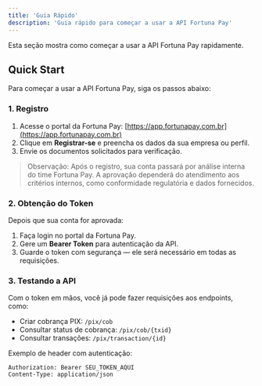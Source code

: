 ```yaml
---
title: 'Guia Rápido'
description: 'Guia rápido para começar a usar a API Fortuna Pay'
---
```


<Note>
  Esta seção mostra como começar a usar a API Fortuna Pay rapidamente.
</Note>

## Quick Start

Para começar a usar a API Fortuna Pay, siga os passos abaixo:

### 1. Registro

1. Acesse o portal da Fortuna Pay: [https://app.fortunapay.com.br](https://app.fortunapay.com.br)
2. Clique em **Registrar-se** e preencha os dados da sua empresa ou perfil.
3. Envie os documentos solicitados para verificação.

> Observação: Após o registro, sua conta passará por análise interna do time Fortuna Pay. A aprovação dependerá do atendimento aos critérios internos, como conformidade regulatória e dados fornecidos.

### 2. Obtenção do Token

Depois que sua conta for aprovada:

1. Faça login no portal da Fortuna Pay.
2. Gere um **Bearer Token** para autenticação da API.
3. Guarde o token com segurança — ele será necessário em todas as requisições.

### 3. Testando a API

Com o token em mãos, você já pode fazer requisições aos endpoints, como:

- Criar cobrança PIX: `/pix/cob`
- Consultar status de cobrança: `/pix/cob/{txid}`
- Consultar transações: `/pix/transaction/{id}`

Exemplo de header com autenticação:

```http
Authorization: Bearer SEU_TOKEN_AQUI
Content-Type: application/json
